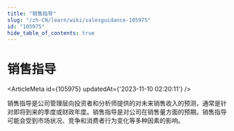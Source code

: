 ```yaml
---
title: "销售指导"
slug: "/zh-CN/learn/wiki/salesguidance-105975"
id: "105975"
hide_table_of_contents: true
---
```



<Breadcrumbs current="销售指导" />

# 销售指导

<ArticleMeta id={105975} updatedAt={'2023-11-10 02:20:11'} />
<div className='border-solid border-b border-t-0 my-4 border-[var(--ifm-color-gray-300)]' />

销售指导是公司管理层向投资者和分析师提供的对未来销售收入的预测，通常是针对即将到来的季度或财政年度。销售指导是对公司在销售量方面的预期。销售指导可能会受到市场状况、竞争和消费者行为变化等多种因素的影响。
